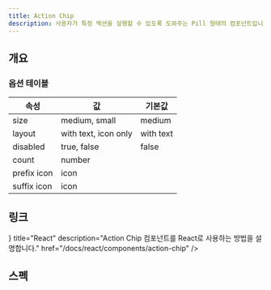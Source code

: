 ```yaml
---
title: Action Chip
description: 사용자가 특정 액션을 실행할 수 있도록 도와주는 Pill 형태의 컴포넌트입니다.
---
```


## 개요

### 옵션 테이블

| 속성        | 값                   | 기본값    |
| ----------- | -------------------- | --------- |
| size        | medium, small        | medium    |
| layout      | with text, icon only | with text |
| disabled    | true, false          | false     |
| count       | number               |           |
| prefix icon | icon                 |           |
| suffix icon | icon                 |           |

## 링크

<Cards>
  <Card
    icon={<AtomIcon />}
    title="React"
    description="Action Chip 컴포넌트를 React로 사용하는 방법을 설명합니다."
    href="/docs/react/components/action-chip"
  />
</Cards>

## 스펙

<ComponentSpecBlock id="action-chip" />
